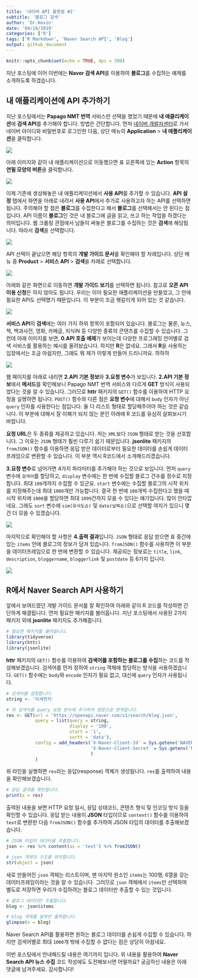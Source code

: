 ```yaml
---
title: '네이버 API 활용법 #2'
subtitle: '블로그 검색'
author: 'Dr.Kevin'
date: '04/18/2019'
categories: ['R']
tags: ['R Markdown', 'Naver Search API', 'Blog']
output: github_document
---
```


```r
knitr::opts_chunk$set(echo = TRUE, dpi = 300)
```

지난 포스팅에 이어 이번에는 **Naver 검색 API**를 이용하여 **블로그**를 수집하는 예제를 소개하도록 하겠습니다. 

## 내 애플리케이션에 API 추가하기

지난 포스팅에서는 **Papago NMT 번역** 서비스만 선택을 했었기 때문에 **내 애클리케이션**에 **검색 API**를 추가해야 합니다. 방법은 간단합니다. 먼저 [네이버 개발자센터](https://developers.naver.com/main/)로 가서 네이버 아이디와 비밀번호로 로그인한 다음, 상단 메뉴의 **Application** > **내 애플리케이션**을 클릭합니다. 

![](https://raw.githubusercontent.com/MrKevinNa/MrKevinNa.github.io/master/images/2019-04-18-Naver-Search-API를-활용한-블로그-수집/Naver_API_15.png)

아래 이미지와 같이 내 애플리케이션으로 이동했으면 표 오른쪽에 있는 **Action** 항목의 **연필 모양의 버튼**을 클릭합니다. 

![](https://raw.githubusercontent.com/MrKevinNa/MrKevinNa.github.io/master/images/2019-04-18-Naver-Search-API를-활용한-블로그-수집/Naver_API_16.png)

이제 기존에 생성해놓은 내 애플리케이션에서 **사용 API**를 추가할 수 있습니다. **API 설정** 탭에서 화면을 아래로 내려서 **사용 API**에서 추가로 사용하고자 하는 API를 선택하면 됩니다. 주의해야 할 점은 **블로그**를 수집한다고 해서 **블로그**를 선택해서는 안 된다는 점입니다. API 이름이 **블로그**인 것은 내 블로그에 글을 읽고, 쓰고 하는 작업을 하겠다는 의미입니다. 웹 크롤링 관점에서 남들이 써놓은 블로그를 수집하는 것은 **검색**에 해당됩니다. 따라서 **검색**을 선택합니다. 

![](https://raw.githubusercontent.com/MrKevinNa/MrKevinNa.github.io/master/images/2019-04-18-Naver-Search-API를-활용한-블로그-수집/Naver_API_17.png)

API 선택이 끝났으면 해당 항목의 **개발 가이드 문서**를 확인해야 할 차례입니다. 상단 메뉴 중 **Product** > **서비스 API** > **검색**을 차례로 선택합니다. 

![](https://raw.githubusercontent.com/MrKevinNa/MrKevinNa.github.io/master/images/2019-04-18-Naver-Search-API를-활용한-블로그-수집/Naver_API_18.png)

아래와 같은 화면으로 이동하면 **개발 가이드 보기**를 선택하면 됩니다. 참고로 **오픈 API 이용 신청**은 하지 않아도 됩니다. 우리는 이미 필요한 애플리케이션을 만들었고, 그 안에 필요한 API도 선택했기 때문입니다. 이 부분이 조금 헷갈리게 되어 있는 것 같습니다. 

![](https://raw.githubusercontent.com/MrKevinNa/MrKevinNa.github.io/master/images/2019-04-18-Naver-Search-API를-활용한-블로그-수집/Naver_API_19.png)

**서비스 API**의 **검색**에는 여러 가지 하위 항목이 포함되어 있습니다. 블로그는 물론, 뉴스, 책, 백과사전, 영화, 카페글, 지식iN 등 다양한 종류의 콘텐츠를 수집할 수 있습니다. 그런데 아래 이미지를 보면, **0.API 호출 예제**가 보이는데 다양한 프로그래밍 언어별로 검색 서비스를 활용하는 예시를 올려놨습니다. 하지만 **R**은 없네요. 그래서 **R**을 사용하는 입장에서는 조금 아쉽지만, 그래도 뭐 제가 이렇게 만들어 드리니까요. 하하하 

![](https://raw.githubusercontent.com/MrKevinNa/MrKevinNa.github.io/master/images/2019-04-18-Naver-Search-API를-활용한-블로그-수집/Naver_API_20.png)

웹 페이지를 아래로 내리면 **2.API 기본 정보**와 **3.요청 변수**가 보입니다. **2.API 기본 정보**에서 **메서드**를 확인해보니 Papago NMT 번역 서비스와 다르게 **GET** 방식이 사용되었다는 것을 알 수 있습니다. 그러므로 **httr** 패키지의 `GET()` 함수를 이용하여 HTTP 요청을 실행하면 됩니다. `POST()` 함수와 다른 점은 **요청 변수**에 대해서 `body` 인자가 아닌 `query` 인자를 사용한다는 점입니다. 둘 다 리스트 형태로 할당해주어야 하는 것은 같습니다. 이 부분에 대해서 잘 이해가 되지 않는 분인 아래에 R 코드를 유심히 살펴보시기 바랍니다. 

**요청 URL**은 두 종류를 제공하고 있습니다. 저는 `XML`보다 `JSON` 형태로 받는 것을 선호합니다. 그 이유는 `JSON` 형태가 훨씬 다루기 쉽기 때문입니다. **jsonlite** 패키지의 `fromJSON()` 함수를 이용하면 응답 받은 데이터로부터 필요한 데이터를 손쉽게 데이터프레임으로 변환할 수 있습니다. 이 부분 역시 R코드에서 소개해드리겠습니다. 

**3.요청 변수**로 넘어가면 4가지 파라미터를 추가해야 하는 것으로 보입니다. 먼저 `query` 변수에 `검색어`를 할당하고, `display` 변수에는 한 번에 수집할 블로그 건수를 정수로 지정합니다. 최대 `100`개까지 수집할 수 있군요. `start` 변수에는 수집할 블로그의 시작 위치를 지정해주는데 최대 `1000`개만 가능합니다. 결국 한 번에 `100`개씩 수집한다고 했을 때 시작 위치에 `1000`을 할당하면 최대 `1099`건까지 모을 수 있다는 얘기입니다. 많이 안타깝네요. 그래도 `sort` 변수에 `sim(유사도순)` 및 `date(날짜순)`으로 선택할 여지가 있으니 몇 건 더 모을 수 있겠습니다. 

![](https://raw.githubusercontent.com/MrKevinNa/MrKevinNa.github.io/master/images/2019-04-18-Naver-Search-API를-활용한-블로그-수집/Naver_API_21.png)

마지막으로 확인해야 할 사항은 **4.출력 결과**입니다. `JSON` 형태로 응답 받으면 표 중간에 있는 `items` 안에 블로그의 정보가 담겨 있습니다. `fromJSON()` 함수를 사용하면 이 부분을 데이터프레임으로 한 번에 변환할 수 있습니다. 제공되는 정보로는 `title`, `link`, `description`, `bloggername`, `bloggerlink` 및 `postdate` 등 6가지 입니다. 

![](https://raw.githubusercontent.com/MrKevinNa/MrKevinNa.github.io/master/images/2019-04-18-Naver-Search-API를-활용한-블로그-수집/Naver_API_22.png)

## R에서 Naver Search API 사용하기 

앞에서 보여드렸던 개발 가이드 문서를 잘 확인하여 아래와 같이 R 코드를 작성하면 간단하게 해결됩니다. 먼저 필요한 패키지를 불러옵니다. 지난 포스팅에서 사용된 2가지 패키지 외에 **jsonlite** 패키지도 추가해줍니다. 

```r
# 필요한 패키지를 불러옵니다. 
library(tidyverse)
library(httr)
library(jsonlite)
```

**httr** 패키지의 `GET()` 함수를 이용하여 **검색어를 포함하는 블로그를 수집**하는 코드를 작성해보겠습니다. 검색어를 먼저 정하여 `string` 객체에 할당하는 방식을 사용하겠습니다. `GET()` 함수에는 `body`와 `encode` 인자가 필요 없고, 대신에 `query` 인자가 사용됩니다. 

```r
# 검색어를 설정합니다. 
string <- '미세먼지'

# 위 검색어를 query 요청 변수에 추가하여 영문으로 번역합니다. 
res <- GET(url = 'https://openapi.naver.com/v1/search/blog.json',
           query = list(query = string,
                        display = '100',
                        start = '1', 
                        sortt = 'data'), 
           config = add_headers('X-Naver-Client-Id' = Sys.getenv('NAVER_API_ID'),
                                'X-Naver-Client-Secret' = Sys.getenv('NAVER_API_PW')
                                )
           )
```

위 라인을 실행하면 `res`라는 응답(response) 객체가 생성됩니다. `res`를 출력하여 내용을 확인해보겠습니다. 

```r
# 응답 결과를 확인합니다. 
print(x = res)
```

출력된 내용을 보면 HTTP 요청 일시, 응답 상태코드, 콘텐츠 형식 및 인코딩 방식 등을 확인할 수 있습니다. 응답 받는 내용이 **JSON** 타입이므로 `content()` 함수를 이용하여 `text`로 변환한 다음 `fromJSON()` 함수를 추가하여 JSON 타입의 데이터를 추출해보겠습니다.

```r
# JSON 타입의 데이터를 추출합니다. 
json <- res %>% content(as = 'text') %>% fromJSON()

# json 객체의 구조를 파악합니다. 
str(object = json)
```

새로 만들어진 `json` 객체는 리스트이며, 맨 마지막 원소인 `items`는 100행, 6열을 갖는 데이터프레임이라는 것을 알 수 있습니다. 그러므로 `json` 객체에서 `items`만 선택하여 별도로 저장하면 우리가 수집하려는 블로그 데이터만 추출할 수 있는 것입니다. 

```r
# 블로그 데이터만 추출합니다. 
blog <- json$items

# blog 객체를 일부만 출력합니다. 
glimpse(x = blog)
```

Naver Search API를 활용하면 원하는 블로그 데이터를 손쉽게 수집할 수 있습니다. 하지만 검색어별로 최대 `1000`개 밖에 수집할 수 없다는 점은 상당히 아쉽네요. 

이번 포스팅에서 안내해드릴 내용은 여기까지 입니다. 위 내용을 활용하여 **Naver Search API 뉴스 수집** 코드 작성에도 도전해보시면 어떨까요? 궁금하신 내용은 아래 댓글에 남겨주세요. 감사합니다! 

